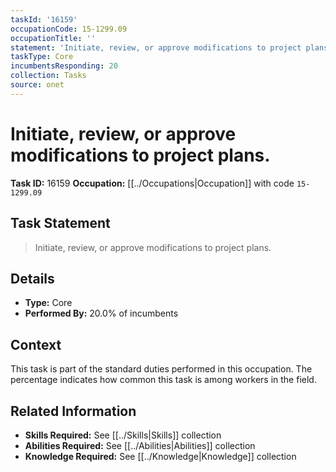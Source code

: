 ```yaml
---
taskId: '16159'
occupationCode: 15-1299.09
occupationTitle: ''
statement: 'Initiate, review, or approve modifications to project plans.'
taskType: Core
incumbentsResponding: 20
collection: Tasks
source: onet
---
```

# Initiate, review, or approve modifications to project plans.

**Task ID:** 16159
**Occupation:** [[../Occupations|Occupation]] with code `15-1299.09`

## Task Statement

> Initiate, review, or approve modifications to project plans.

## Details

- **Type:** Core
- **Performed By:** 20.0% of incumbents

## Context

This task is part of the standard duties performed in this occupation. The percentage indicates how common this task is among workers in the field.

## Related Information

- **Skills Required:** See [[../Skills|Skills]] collection
- **Abilities Required:** See [[../Abilities|Abilities]] collection
- **Knowledge Required:** See [[../Knowledge|Knowledge]] collection
